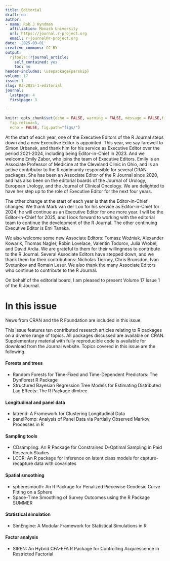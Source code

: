 ```yaml
---
title: Editorial
draft: no
author:
- name: Rob J Hyndman
  affiliation: Monash University
  url: https://journal.r-project.org
  email: r-journal@r-project.org
date: '2025-03-01'
creative_commons: CC BY
output:
  rjtools::rjournal_article:
    self_contained: yes
    toc: no
header-includes: \usepackage{parskip}
volume: 17
issue: 1
slug: RJ-2025-1-editorial
journal:
  lastpage: 4
  firstpage: 3

---
```




```r
knitr::opts_chunk$set(echo = FALSE, warning = FALSE, message = FALSE,fig.align = "center",
  fig.retina=5,
  echo = FALSE, fig.path="figs/")
```

At the start of each year, one of the Executive Editors of the R Journal steps down and a new Executive Editor is appointed. This year, we say farewell to Simon Urbanek, and thank him for his service as Executive Editor over the period 2021-2024, including being Editor-in-Chief in 2023. And we welcome Emily Zabor, who joins the team of Executive Editors. Emily is an Associate Professor of Medicine at the Cleveland Clinic in Ohio, and is an active contributor to the R community responsible for several CRAN packages. She has been an Associate Editor of the R Journal since 2020, and has also been on the editorial boards of the Journal of Urology, European Urology, and the Journal of Clinical Oncology. We are delighted to have her step up to the role of Executive Editor for the next four years.

The other change at the start of each year is that the Editor-in-Chief changes. We thank Mark van der Loo for his service as Editor-in-Chief for 2024; he will continue as an Executive Editor for one more year. I will be the Editor-in-Chief for 2025, and I look forward to working with the editorial team to continue the development of the R Journal. The other continuing Executive Editor is Emi Tanaka.

We also welcome some new Associate Editors: Tomasz Woźniak, Alexander Kowarik, Thomas Nagler, Robin Lovelace, Valentin Todorov, Julia Wrobel, and David Ardia. We are grateful to them for their willingness to contribute to the R Journal. Several Associate Editors have stepped down, and we thank them for their contributions: Nicholas Tierney, Chris Brunsdon, Ivan Svetunkov and Romain Lesur. We also thank the many Associate Editors who continue to contribute to the R Journal.

On behalf of the editorial board, I am pleased to present Volume 17 Issue 1 of the R Journal.

# In this issue {-}

News from CRAN and the R Foundation are included in this issue.

This issue features ten contributed research articles relating to R
packages on a diverse range of topics. All packages discussed are available on CRAN.
Supplementary material with fully reproducible code is available for download
from the Journal website. Topics covered in this issue are the following.

#### Forests and trees

- Random Forests for Time-Fixed and Time-Dependent Predictors: The DynForest R Package
- Structured Bayesian Regression Tree Models for Estimating Distributed Lag Effects: The R Package dlmtree

#### Longitudinal and panel data

- latrend: A Framework for Clustering Longitudinal Data
- panelPomp: Analysis of Panel Data via Partially Observed Markov Processes in R

#### Sampling tools

- CDsampling: An R Package for Constrained D-Optimal Sampling in Paid Research Studies
- LCCR: An R package for inference on latent class models for capture-recapture data with covariates

#### Spatial smoothing

- spheresmooth: An R Package for Penalized Piecewise Geodesic Curve Fitting on a Sphere
- Space-Time Smoothing of Survey Outcomes using the R Package SUMMER

#### Statistical simulation

- SimEngine: A Modular Framework for Statistical Simulations in R

#### Factor analysis

- SIREN: An Hybrid CFA-EFA R Package for Controlling Acquiescence in Restricted Factorial
